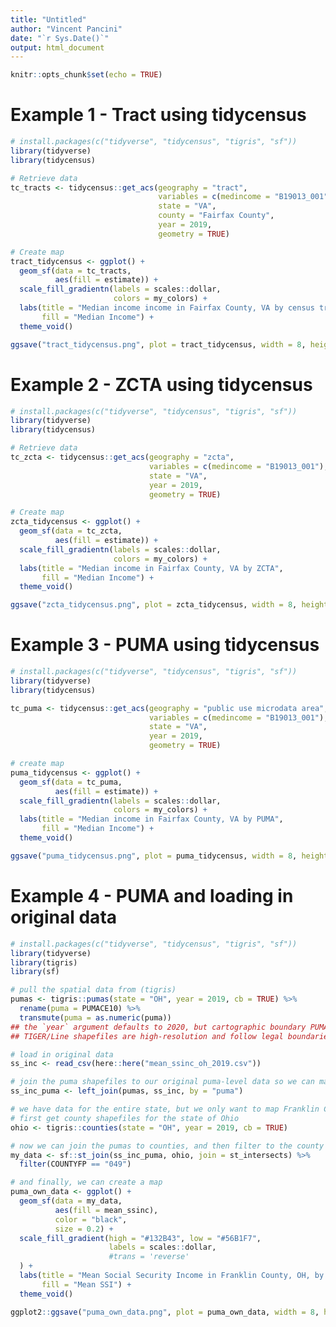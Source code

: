 ```yaml
---
title: "Untitled"
author: "Vincent Pancini"
date: "`r Sys.Date()`"
output: html_document
---
```


```r
knitr::opts_chunk$set(echo = TRUE)
```

# Example 1 - Tract using tidycensus
```r
# install.packages(c("tidyverse", "tidycensus", "tigris", "sf"))
library(tidyverse)
library(tidycensus)

# Retrieve data
tc_tracts <- tidycensus::get_acs(geography = "tract",
                                 variables = c(medincome = "B19013_001"),
                                 state = "VA",
                                 county = "Fairfax County",
                                 year = 2019,
                                 geometry = TRUE)

# Create map
tract_tidycensus <- ggplot() +
  geom_sf(data = tc_tracts,
          aes(fill = estimate)) +
  scale_fill_gradientn(labels = scales::dollar,
                       colors = my_colors) +
  labs(title = "Median income income in Fairfax County, VA by census tract ",
       fill = "Median Income") +
  theme_void()

ggsave("tract_tidycensus.png", plot = tract_tidycensus, width = 8, height = 5, units = "in")
```

# Example 2 - ZCTA using tidycensus
```r
# install.packages(c("tidyverse", "tidycensus", "tigris", "sf"))
library(tidyverse)
library(tidycensus)

# Retrieve data
tc_zcta <- tidycensus::get_acs(geography = "zcta",
                               variables = c(medincome = "B19013_001"),
                               state = "VA",
                               year = 2019,
                               geometry = TRUE)

# Create map
zcta_tidycensus <- ggplot() +
  geom_sf(data = tc_zcta,
          aes(fill = estimate)) +
  scale_fill_gradientn(labels = scales::dollar,
                       colors = my_colors) +
  labs(title = "Median income in Fairfax County, VA by ZCTA",
       fill = "Median Income") +
  theme_void()

ggsave("zcta_tidycensus.png", plot = zcta_tidycensus, width = 8, height = 5, units = "in")
```

# Example 3 - PUMA using tidycensus
```r
# install.packages(c("tidyverse", "tidycensus", "tigris", "sf"))
library(tidyverse)
library(tidycensus)

tc_puma <- tidycensus::get_acs(geography = "public use microdata area",
                               variables = c(medincome = "B19013_001"),
                               state = "VA",
                               year = 2019,
                               geometry = TRUE)

# create map
puma_tidycensus <- ggplot() +
  geom_sf(data = tc_puma,
          aes(fill = estimate)) +
  scale_fill_gradientn(labels = scales::dollar,
                       colors = my_colors) +
  labs(title = "Median income in Fairfax County, VA by PUMA",
       fill = "Median Income") +
  theme_void()

ggsave("puma_tidycensus.png", plot = puma_tidycensus, width = 8, height = 5, units = "in")
```

# Example 4 - PUMA and loading in original data
```r
# install.packages(c("tidyverse", "tidycensus", "tigris", "sf"))
library(tidyverse)
library(tigris)
library(sf)

# pull the spatial data from (tigris)
pumas <- tigris::pumas(state = "OH", year = 2019, cb = TRUE) %>%
  rename(puma = PUMACE10) %>%
  transmute(puma = as.numeric(puma))
## the `year` argument defaults to 2020, but cartographic boundary PUMAs are not yet available for years after 2019, so use the argument `year = 2019` instead to request your data.
## TIGER/Line shapefiles are high-resolution and follow legal boundaries. Their larger size slows down processing time, and because they follow legal boundaries, some objects like bodies of water will not be visible. Cartographic boundary files are quicker to download and follow the US coastline, which better aligns with maps that we're used to looking at. The argument `cb = TRUE` pulls the cartographic boundary files, but setting the argument to `cb = FALSE` will pull the TIGER line files.

# load in original data
ss_inc <- read_csv(here::here("mean_ssinc_oh_2019.csv"))

# join the puma shapefiles to our original puma-level data so we can map it
ss_inc_puma <- left_join(pumas, ss_inc, by = "puma")

# we have data for the entire state, but we only want to map Franklin County.
# first get county shapefiles for the state of Ohio
ohio <- tigris::counties(state = "OH", year = 2019, cb = TRUE)

# now we can join the pumas to counties, and then filter to the county we're interested in
my_data <- sf::st_join(ss_inc_puma, ohio, join = st_intersects) %>%
  filter(COUNTYFP == "049")

# and finally, we can create a map
puma_own_data <- ggplot() +
  geom_sf(data = my_data,
          aes(fill = mean_ssinc),
          color = "black",
          size = 0.2) +
  scale_fill_gradient(high = "#132B43", low = "#56B1F7",
                      labels = scales::dollar,
                      #trans = 'reverse'
  ) +
  labs(title = "Mean Social Security Income in Franklin County, OH, by PUMA",
       fill = "Mean SSI") +
  theme_void()

ggplot2::ggsave("puma_own_data.png", plot = puma_own_data, width = 8, height = 8, units = "in")
```

